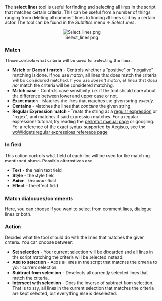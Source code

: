 The '''select lines''' tool is useful for finding and selecting all lines in the script that matches certain criteria. This can be useful from a number of things ranging from deleting all comment lines to finding all lines said by a certain actor. The tool can be found in the ''Subtitles'' menu -> ''Select lines''.

<center>[[Image:Select lines.png]]</center>

===Match===
These controls what criteria will be used for selecting the lines.
* '''Match''' or '''Doesn't match''' - Controls whether a "positive" or "negative" matching is done. If you use ''match'', all lines that does match the criteria will be considered matched. If you use ''doesn't match'', all lines that does ''not'' match the criteria will be considered matching.
* '''Match case''' - Controls case sensitivity, i.e. if the tool should care about the difference between lower and upper case or not.
* '''Exact match''' - Matches the lines that matches the given string ''exactly''.
* '''Contains''' - Matches the lines that ''contains'' the given string.
* '''Regular Expression match''' - Treats the string as a [http://en.wikipedia.org/wiki/Regular_expression regular expression] or "regex", and matches if said expression matches. For a regular expressions tutorial, try reading the [http://perldoc.perl.org/perlretut.html perlretut manual page] or googling. For a reference of the exact syntax supported by Aegisub, see the [http://www.wxwidgets.org/manuals/stable/wx_wxresyn.html wxWidgets regular expressions reference page].

===In field===
This option controls what field of each line will be used for the matching mentioned above. Possible alternatives are:
* '''Text''' - the main text field
* '''Style''' - the style field
* '''Actor''' - the actor field
* '''Effect''' - the effect field

===Match dialogues/comments===
Here, you can choose if you want to select from comment lines, dialogue lines or both.

===Action===
Decides what the tool should do with the lines that matches the given criteria. You can choose between:
* '''Set selection''' - Your current selection will be discarded and all lines in the script matching the criteria will be selected instead.
* '''Add to selection''' - Adds all lines in the script that matches the criteria to your current selection.
* '''Subtract from selection''' - Deselects all currently selected lines that match the criteria.
* '''Intersect with selection''' - Does the inverse of subtract from selection. That is to say, all lines in the current selection that matches the criteria are kept selected, but everything else is deselected.